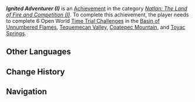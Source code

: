 {{Achievement Infobox
|title        = Ignited Adventurer (I)
|id           = 80340
|order id     = 317
|category     = Natlan: The Land of Fire and Competition (I)
|description  = Complete 6 Open World [[Time Trial Challenge]]s in the [[Basin of Unnumbered Flames]], [[Tequemecan Valley]], [[Coatepec Mountain]], and [[Toyac Springs]].
|requirements = 
|primogems    = 10
|tracking     = Tracks the amount of Open World mechanism-activated Time Trial Challenges completed.
|topic        = Time Trial Challenges
|hidden       = 
|set          = Ignited Adventurer (I)
|tier         = 2
|tiers_total  = 3
}}
'''''Ignited Adventurer (I)''''' is an [[Achievement]] in the category ''[[Natlan: The Land of Fire and Competition (I)]]''. To complete this achievement, the player needs to complete 6 Open World [[Time Trial Challenge]]s in the [[Basin of Unnumbered Flames]], [[Tequemecan Valley]], [[Coatepec Mountain]], and [[Toyac Springs]].
<!--
==Gameplay Notes==
* 

==Trivia==
* 

==Gallery==
{{Preview
|size=300px
|file=
|caption=
}}

==Video Guides==
{{EVT
|video1   = 
|caption1 = 
}}
-->
==Other Languages==
{{Other Languages|Transclude = Ignited Adventurer (I)}}

==Change History==
{{Change History|5.0}}
<!--
==References==
{{Reflist}}
-->
==Navigation==
{{Achievement Navbox}}